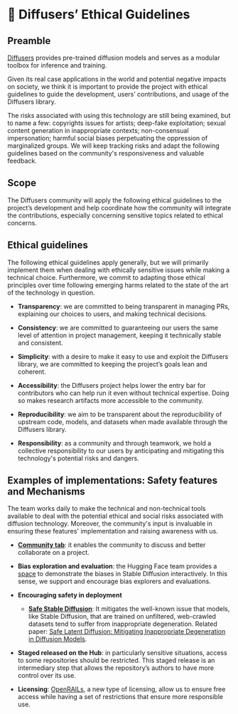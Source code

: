 # 🧨 Diffusers’ Ethical Guidelines

## Preamble

[Diffusers](https://huggingface.co/docs/diffusers/index) provides pre-trained diffusion models and serves as a modular toolbox for inference and training. 

Given its real case applications in the world and potential negative impacts on society, we think it is important to provide the project with ethical guidelines to guide the development, users’ contributions, and usage of the Diffusers library.

The risks associated with using this technology are still being examined, but to name a few: copyrights issues for artists; deep-fake exploitation; sexual content generation in inappropriate contexts; non-consensual impersonation; harmful social biases perpetuating the oppression of marginalized groups.
We will keep tracking risks and adapt the following guidelines based on the community's responsiveness and valuable feedback.


## Scope

The Diffusers community will apply the following ethical guidelines to the project’s development and help coordinate how the community will integrate the contributions, especially concerning sensitive topics related to ethical concerns.


## Ethical guidelines

The following ethical guidelines apply generally, but we will primarily implement them when dealing with ethically sensitive issues while making a technical choice. Furthermore, we commit to adapting those ethical principles over time following emerging harms related to the state of the art of the technology in question.

- **Transparency**: we are committed to being transparent in managing PRs, explaining our choices to users, and making technical decisions.

- **Consistency**: we are committed to guaranteeing our users the same level of attention in project management, keeping it technically stable and consistent.

- **Simplicity**: with a desire to make it easy to use and exploit the Diffusers library, we are committed to keeping the project’s goals lean and coherent.

- **Accessibility**: the Diffusers project helps lower the entry bar for contributors who can help run it even without technical expertise. Doing so makes research artifacts more accessible to the community.

- **Reproducibility**: we aim to be transparent about the reproducibility of upstream code, models, and datasets when made available through the Diffusers library.

- **Responsibility**: as a community and through teamwork, we hold a collective responsibility to our users by anticipating and mitigating this technology's potential risks and dangers.


## Examples of implementations: Safety features and Mechanisms

The team works daily to make the technical and non-technical tools available to deal with the potential ethical and social risks associated with diffusion technology. Moreover, the community's input is invaluable in ensuring these features' implementation and raising awareness with us. 

- [**Community tab**](https://huggingface.co/docs/hub/repositories-pull-requests-discussions): it enables the community to discuss and better collaborate on a project.

- **Bias exploration and evaluation**: the Hugging Face team provides a [space](https://huggingface.co/spaces/society-ethics/DiffusionBiasExplorer) to demonstrate the biases in Stable Diffusion interactively. In this sense, we support and encourage bias explorers and evaluations.

- **Encouraging safety in deployment**

  - [**Safe Stable Diffusion**](https://huggingface.co/docs/diffusers/main/en/api/pipelines/stable_diffusion_safe): It mitigates the well-known issue that models, like Stable Diffusion, that are trained on unfiltered, web-crawled datasets tend to suffer from inappropriate degeneration. Related paper: [Safe Latent Diffusion: Mitigating Inappropriate Degeneration in Diffusion Models](https://arxiv.org/abs/2211.05105).

- **Staged released on the Hub**: in particularly sensitive situations, access to some repositories should be restricted. This staged release is an intermediary step that allows the repository’s authors to have more control over its use.

- **Licensing**: [OpenRAILs](https://huggingface.co/blog/open_rail), a new type of licensing, allow us to ensure free access while having a set of restrictions that ensure more responsible use. 
